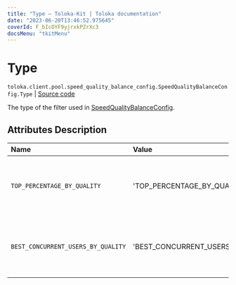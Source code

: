 ```yaml
---
title: "Type — Toloka-Kit | Toloka documentation"
date: "2023-06-20T13:46:52.975645"
coverId: F_bIcOYF9yjrxkPZrXc3
docsMenu: "tkitMenu"
---
```


# Type

`toloka.client.pool.speed_quality_balance_config.SpeedQualityBalanceConfig.Type` | [Source code](https://github.com/Toloka/toloka-kit/blob/v1.2.0/src/client/pool/speed_quality_balance_config.py#L19)

The type of the filter used in [SpeedQualityBalanceConfig](/docs/toloka-kit/reference/toloka.client.pool.speed_quality_balance_config.SpeedQualityBalanceConfig).

## Attributes Description

| Name | Value | Description |
| :------| :-----------| :----------| 
`TOP_PERCENTAGE_BY_QUALITY`|'TOP_PERCENTAGE_BY_QUALITY'|<p>A percentage of the best Tolokers is configured.</p>
`BEST_CONCURRENT_USERS_BY_QUALITY`|'BEST_CONCURRENT_USERS_BY_QUALITY'|<p>A maximum number of the best Tolokers is configured.</p>
